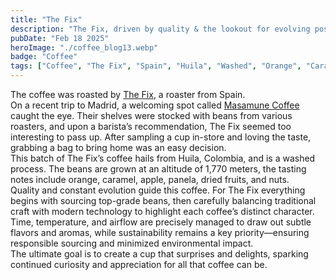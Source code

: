 ```yaml
---
title: "The Fix"
description: "The Fix, driven by quality & the lookout for evolving positively"
pubDate: "Feb 18 2025"
heroImage: "./coffee_blog13.webp"
badge: "Coffee"
tags: ["Coffee", "The Fix", "Spain", "Huila", "Washed", "Orange", "Caramel", "Apple", "Panela", "Dried Fruits", "Nuts"]
---
```


The coffee was roasted by [The Fix](https://www.thefixmadrid.com/), a roaster from Spain.
<br />
On a recent trip to Madrid, a welcoming spot called [Masamune Coffee](https://www.masamunecoffee.com) caught the eye. Their shelves were stocked with beans from various roasters, and upon a barista’s recommendation, The Fix seemed too interesting to pass up.
After sampling a cup in-store and loving the taste, grabbing a bag to bring home was an easy decision.
<br />
This batch of The Fix’s coffee hails from Huila, Colombia, and is a washed process. The beans are grown at an altitude of 1,770 meters, the tasting notes include orange, caramel, apple, panela, dried fruits, and nuts.
<br />
Quality and constant evolution guide this coffee. For The Fix everything begins with sourcing top-grade beans, then carefully balancing traditional craft with modern technology to highlight each coffee’s distinct character.
<br />
Time, temperature, and airflow are precisely managed to draw out subtle flavors and aromas, while sustainability remains a key priority—ensuring responsible sourcing and minimized environmental impact.
<br />
The ultimate goal is to create a cup that surprises and delights, sparking continued curiosity and appreciation for all that coffee can be.
